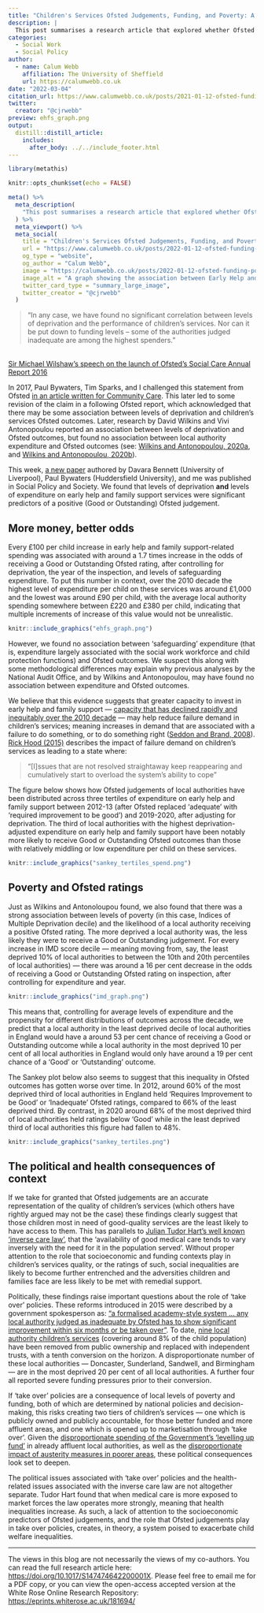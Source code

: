 ```yaml
---
title: "Children's Services Ofsted Judgements, Funding, and Poverty: A level playing field?"
description: |
  This post summarises a research article that explored whether Ofsted judgements over the past ten years were associated with local authority expenditure and levels of deprivation. The inspectorate has previously maintained that funding and deprivation pale in comparison to leadership, but is this true? Our research suggests that higher spending on early help and family support and lower poverty is associated with a greater likelihood of positive ratings.
categories:
  - Social Work
  - Social Policy
author:
  - name: Calum Webb
    affiliation: The University of Sheffield
    url: https://calumwebb.co.uk
date: "2022-03-04"
citation_url: https://www.calumwebb.co.uk/posts/2021-01-12-ofsted-funding-poverty
twitter:
  creator: "@cjrwebb"
preview: ehfs_graph.png
output: 
  distill::distill_article:
    includes: 
      after_body: ../../include_footer.html
---
```




```r
library(metathis)

knitr::opts_chunk$set(echo = FALSE)

meta() %>%
  meta_description(
    "This post summarises a research article that explored whether Ofsted judgements over the past ten years were associated with local authority expenditure and levels of deprivation. The inspectorate has previously maintained that funding and deprivation pale in comparison to leadership, but is this true? Our research suggests that higher spending on early help and family support and lower poverty is associated with a greater likelihood of positive ratings."
  ) %>%
  meta_viewport() %>%
  meta_social(
    title = "Children's Services Ofsted Judgements, Funding, and Poverty: A level playing field?",
    url = "https://www.calumwebb.co.uk/posts/2022-01-12-ofsted-funding-poverty",
    og_type = "website",
    og_author = "Calum Webb",
    image = "https://calumwebb.co.uk/posts/2022-01-12-ofsted-funding-poverty/ehfs_graph.png",
    image_alt = "A graph showing the association between Early Help and Family Support expenditure and Ofsted ratings.",
    twitter_card_type = "summary_large_image",
    twitter_creator = "@cjrwebb"
  )

```

> "In any case, we have found no significant correlation between levels of deprivation and the performance of children’s services. Nor can it be put down to funding levels – some of the authorities judged inadequate are among the highest spenders."

<aside>[<br>Sir Michael Wilshaw's speech on the launch of Ofsted’s Social Care Annual Report 2016](https://www.gov.uk/government/speeches/sir-michael-wilshaw-launches-ofsteds-social-care-annual-report-2016)</aside>


In 2017, Paul Bywaters, Tim Sparks, and I challenged this statement from Ofsted [in an article written for Community Care](https://www.communitycare.co.uk/2017/01/18/ofsted-ratings-reflect-local-authority-deprivation-spending/). This later led to some revision of the claim in a following Ofsted report, which acknowledged that there may be some association between levels of deprivation and children's services Ofsted outcomes. Later, research by David Wilkins and Vivi Antonopoulou reported an association between levels of deprivation and Ofsted outcomes, but found no association between local authority expenditure and Ofsted outcomes (see: [Wilkins and Antonopoulou, 2020a](https://academic.oup.com/bjsw/article-abstract/50/3/850/5253800), and [Wilkins and Antonopoulou, 2020b](https://doi.org/10.1108/JCS-07-2019-0035)).

This week, [a new paper](https://doi.org/10.1017/S147474642200001X) authored by Davara Bennett (University of Liverpool), Paul Bywaters (Huddersfield University), and me was published in Social Policy and Society. We found that levels of deprivation **and** levels of expenditure on early help and family support services were significant predictors of a positive (Good or Outstanding) Ofsted judgement.

## More money, better odds

Every £100 per child increase in early help and family support-related spending was associated with around a 1.7 times increase in the odds of receiving a Good or Outstanding Ofsted rating, after controlling for deprivation, the year of the inspection, and levels of safeguarding expenditure. To put this number in context, over the 2010 decade the highest level of expenditure per child on these services was around £1,000 and the lowest was around £90 per child, with the average local authority spending somewhere between £220 and £380 per child, indicating that multiple increments of increase of this value would not be unrealistic.

<aside>
```r

knitr::include_graphics("ehfs_graph.png")

```
</aside>

However, we found no association between 'safeguarding' expenditure (that is, expenditure largely associated with the social work workforce and child protection functions) and Ofsted outcomes. We suspect this along with some methodological differences may explain why previous analyses by the National Audit Office, and by Wilkins and Antonopoulou, may have found no association between expenditure and Ofsted outcomes. 

We believe that this evidence suggests that greater capacity to invest in early help and family support — [capacity that has declined rapidly and inequitably over the 2010 decade](https://doi.org/10.1080/03003930.2018.1430028) — may help reduce failure demand in children's services; meaning increases in demand that are associated with a failure to do something, or to do something right ([Seddon and Brand, 2008](https://www.tandfonline.com/doi/pdf/10.1111/j.1467-9302.2008.00611.x?casa_token=8xqboUKXYSwAAAAA:DyZh2aSbmoW79wNW7IHtRfOW5Z8ujML1JZWCC3QsUeOYBjZaYJ1xp04W05JSO1VwFVs08FyLZq_LzwY)). [Rick Hood (2015)](https://doi.org/10.3109/13561820.2014.937482) describes the impact of failure demand on children's services as leading to a state where:

> "[I]ssues that are not resolved straightaway keep reappearing and cumulatively start to overload the system’s ability to cope"

The figure below shows how Ofsted judgements of local authorities have been distributed across three tertiles of expenditure on early help and family support between 2012-13 (after Ofsted replaced 'adequate' with 'required improvement to be good') and 2019-2020, after adjusting for deprivation. The third of local authorities with the highest deprivation-adjusted expenditure on early help and family support have been notably more likely to receive Good or Outstanding Ofsted outcomes than those with relatively middling or low expenditure per child on these services. 

```r

knitr::include_graphics("sankey_tertiles_spend.png")

```


## Poverty and Ofsted ratings

Just as Wilkins and Antonoloupou found, we also found that there was a strong association between levels of poverty (in this case, Indices of Multiple Deprivation decile) and the likelihood of a local authority receiving a positive Ofsted rating. The more deprived a local authority was, the less likely they were to receive a Good or Outstanding judgement. For every increase in IMD score decile — meaning moving from, say, the least deprived 10% of local authorities to between the 10th and 20th percentiles of local authorities) — there was around a 16 per cent decrease in the odds of receiving a Good or Outstanding Ofsted rating on inspection, after controlling for expenditure and year.

<aside>
```r

knitr::include_graphics("imd_graph.png")

```
</aside>

This means that, controlling for average levels of expenditure and the propensity for different distributions of outcomes across the decade, we predict that a local authority in the least deprived decile of local authorities in England would have a around 53 per cent chance of receiving a Good or Outstanding outcome while a local authority in the most deprived 10 per cent of all local authorities in England would only have around a 19 per cent chance of a 'Good' or 'Outstanding' outcome. 

The Sankey plot below also seems to suggest that this inequality in Ofsted outcomes has gotten worse over time. In 2012, around 60% of the most deprived third of local authorities in England held 'Requires Improvement to be Good' or 'Inadequate' Ofsted ratings, compared to 66% of the least deprived third. By contrast, in 2020 around 68% of the most deprived third of local authorities held ratings below 'Good' while in the least deprived third of local authorities this figure had fallen to 48%. 


```r

knitr::include_graphics("sankey_tertiles.png")

```


## The political and health consequences of context

If we take for granted that Ofsted judgements are an accurate representation of the quality of children's services (which others have rightly argued may not be the case) these findings clearly suggest that those children most in need of good-quality services are the least likely to have access to them. This has parallels to [Julian Tudor Hart's well known 'inverse care law'](https://www.thelancet.com/journals/lancet/article/PIIS0140-6736(71)92410-X/fulltext), that the 'availability of good medical care tends to vary inversely with the need for it in the population served'. Without proper attention to the role that socioeconomic and funding contexts play in children's services quality, or the ratings of such, social inequalities are likely to become further entrenched and the adversities children and families face are less likely to be met with remedial support.

Politically, these findings raise important questions about the role of 'take over' policies. These reforms introduced in 2015 were described by a government spokesperson as: ["a formalised academy-style system … any local authority judged as inadequate by Ofsted has to show significant improvement within six months or be taken over"](https://www.communitycare.co.uk/2015/12/14/david-cameron-announce-landmark-reforms-tackle-inadequate-childrens-services/). To date, [nine local authority children's services](https://www.communitycare.co.uk/2020/10/09/childrens-trusts-lessons-outsourcing-failing-local-authority-services/) (covering around 8% of the child population) have been removed from public ownership and replaced with independent trusts, with a tenth conversion on the horizon. A disproportionate number of these local authorities — Doncaster, Sunderland, Sandwell, and Birmingham — are in the most deprived 20 per cent of all local authorities. A further four all reported severe funding pressures prior to their conversion. 

If 'take over' policies are a consequence of local levels of poverty and funding, both of which are determined by national policies and decision-making, this risks creating two tiers of children's services — one which is publicly owned and publicly accountable, for those better funded and more affluent areas, and one which is opened up to marketisation through 'take over'. Given the [disproportionate spending of the Government's 'levelling up fund'](https://www.theguardian.com/politics/2021/mar/04/tories-accused-of-levelling-up-stitch-up-over-regional-deprivation-fund) in already affluent local authorities, as well as the [disproportionate impact of austerity measures in poorer areas](https://doi.org/10.1080/03003930.2018.1430028), these political consequences look set to deepen. 

The political issues associated with 'take over' policies and the health-related issues associated with the inverse care law are not altogether separate. Tudor Hart found that when medical care is more exposed to market forces the law operates more strongly, meaning that health inequalities increase. As such, a lack of attention to the socioeconomic predictors of Ofsted judgements, and the role that Ofsted judgements play in take over policies, creates, in theory, a system poised to exacerbate child welfare inequalities. 

---

The views in this blog are not necessarily the views of my co-authors. You can read the full research article here: [https://doi.org/10.1017/S147474642200001X](https://doi.org/10.1017/S147474642200001X). Please feel free to email me for a PDF copy, or you can view the open-access accepted version at the White Rose Online Research Repository: [https://eprints.whiterose.ac.uk/181694/](https://eprints.whiterose.ac.uk/181694/)
